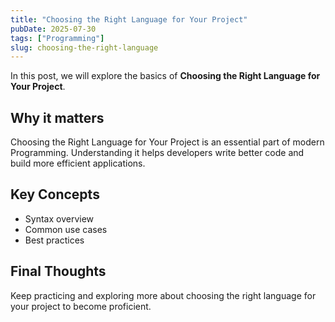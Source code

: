 ```yaml
---
title: "Choosing the Right Language for Your Project"
pubDate: 2025-07-30
tags: ["Programming"]
slug: choosing-the-right-language
---
```


In this post, we will explore the basics of **Choosing the Right Language for Your Project**.

## Why it matters

Choosing the Right Language for Your Project is an essential part of modern Programming. Understanding it helps developers write better code and build more efficient applications.

## Key Concepts

- Syntax overview
- Common use cases
- Best practices

## Final Thoughts

Keep practicing and exploring more about choosing the right language for your project to become proficient.

